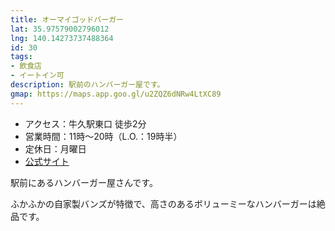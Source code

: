 ```yaml
---
title: オーマイゴッドバーガー
lat: 35.97579002796012
lng: 140.14273737488364
id: 30
tags:
- 飲食店
- イートイン可
description: 駅前のハンバーガー屋です。
gmap: https://maps.app.goo.gl/u2ZQZ6dNRw4LtXC89
---
```


- アクセス：牛久駅東口 徒歩2分
- 営業時間：11時～20時（L.O.：19時半）
- 定休日：月曜日
- [公式サイト](https://omgburger.shopinfo.jp/)

駅前にあるハンバーガー屋さんです。

ふかふかの自家製バンズが特徴で、高さのあるボリューミーなハンバーガーは絶品です。

<LinkedImage
  basename="nato_blooming/oh_my_god_burger-menu"
/>

<LinkedImage
  basename="nato_blooming/oh_my_god_burger-burger"
/>


